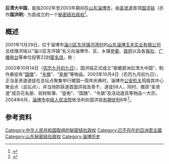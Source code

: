 {{Infobox Former Country
|native_name            = {{lang|zh|后清大中国}}
|conventional_long_name = 
|common_name            = 
|
|continent              = 亚洲
|region                 = 东亚
|country                = 中华人民共和国
|era                    = 
|status                 = Unrecognized State
|status_text            = [[秘密结社政权|秘密结社政权]]
|empire                 = 
|government_type        = [[政教合一|政教合一]]<br>[[神权政治|神权政治]]<br>[[君主专制|君主专制]]
|
|life_span              = 
|
|year_start             = 2002年
|year_end               = 2003年
|
|year_exile_start       = 
|year_exile_end         = 
|
|event_start            = 
|date_start             = 10月14日
|event_end              = 
|date_end               = 10月4日
|
|event1                 = 
|date_event1            = 
|event2                 = 
|date_event2            = 
|event3                 = 
|date_event3            = 
|event4                 = 
|date_event4            = 
|
|event_pre              = 
|date_pre               = 
|event_post             = 
|date_post              = 
|
|p1                     = 中华人民共和国
|flag_p1                = Flag of the People's Republic of China.svg
|
|s1                     = 中华人民共和国
|flag_s1                = Flag of the People's Republic of China.svg
|
|image_flag             = Flag of None.svg
|flag                   = 
|flag_type              = 国旗
|
|image_coat             = Coats of arms of None.svg
|symbol                 = 
|symbol_type            = 国徽
|symbol_type_article    = 
|
|image_map              = 
|image_map_size         = 
|image_map_caption      = 
|
|capital                = 根據地：{{CHN}}[[山东省|山东省]][[淄博市|淄博市]][[淄川区|淄川区]][[东坪镇_(淄博市)|东坪镇]]
|capital_exile          = 
|latd =  |latm =  |latNS =  |longd =  |longm =  |longEW = 
|largest_city           = 
|
|national_motto         = 
|national_anthem        = 
|common_languages       = [[汉语|汉语]]
|demonym                = 
|religion               = [[圣贤道|圣贤道]]
|philosophy             = 
|currency               = [[人民币|人民币（CNY／RMB）]]
|currency_code          = CNY／RMB
|
|title_leader           = 国家最高领导人
|leader1                = [[皇帝|皇帝]] [[国洪铭|国洪铭]]
|year_leader1           = 2002年10月14日－2003年10月4日
|leader2                = 
|year_leader2           = 
|leader3                = 
|year_leader3           = 
|leader4                = 
|year_leader4           = 
|
|title_representative   = 国家元首
|representative1        = [[皇帝|皇帝]] [[国洪铭|国洪铭]]
|year_representative1   = 2002年10月14日－2003年10月4日
|representative2        = 
|year_representative2   = 
|representative3        = 
|year_representative3   = 
|representative4        = 
|year_representative4   = 
|
|title_deputy           = 政府首脑
|deputy1                = 
|year_deputy1           = 
|deputy2                = 
|year_deputy2           = 
|deputy3                = 
|year_deputy3           = 
|deputy4                = 
|year_deputy4           = 
|
|legislature            = 
|house1                 = 
|house2                 = 
|
|stat_year1             = 
|stat_area1             = 
|stat_pop1              = 
|stat_year2             = 
|stat_area2             = 
|stat_pop2              = 
|stat_year3             = 
|stat_area3             = 
|stat_pop3              = 
|stat_year4             = 
|stat_area4             = 
|stat_pop4              = 
|stat_year5             = 
|stat_area5             = 
|stat_pop5              = 
|footnotes              = 
|
|utc_offset             = +8
|cctld                  = 
|calling_code           = 
|today                  = {{CHN}}
}}

'''后清大中国'''，是指2002年至2003年期间在[[山东|山东]][[淄博市|淄博市]]，由[[圣贤道|圣贤道]]首领[[国洪铭|国洪铭]]（亦作'''国洪明'''）为首成立的一个[[秘密结社政权|秘密结社政权]]<ref>{{cite web| language =zh-hans| publisher =中国济公网>济公休闲>史海钩沉| title =新中国成立后曾经登基的“皇帝”| url =http://www.tt1890.com/lishi/5287.htm| author =来源：来自网络；作者：不详| date =2008年8月8日| accessdate =2008年8月8日| deadurl =yes| archiveurl =https://web.archive.org/web/20150411020638/http://www.tt1890.com/lishi/5287.htm| archivedate =2015年4月11日}}</ref>。

== 概述 ==
2001年11月29日，位于淄博市[[淄川区|淄川区]][[东坪镇_(淄博市)|东坪镇]][[河湾村|河湾村]]的[[山东淄博玉丰实业有限公司|山东淄博玉丰实业有限公司]]总经理洪铭以“淄川区东坪镇”名义向淄博市、区、乡镇[[党委|党委]]、[[政府|政府]]以及各[[报社|报社]]、[[广播电台|广播电台]]等单位投寄22封[[匿名信|匿名信]]，称：

{{Cquote|淄博圣贤道重建10年时间，现发展道徒2.1万人，拥有现金100万元，8月份经上帝同意，进行公开营业，在世纪之交， 皇帝下令，再招1万人……}}

2002年10月14日（[[农历九月初九日|农历九月初九日]]），国洪铭正式成立“南蟾部洲后清大中国”，制作悬挂有“[[国旗|国旗]]”、“[[令旗|令旗]]”、“[[皇袍|皇袍]]”等物品。2003年10月4日（农历九月初九日），正当圣贤道道徒在总坛点聚集举行建国一周年庆典时，淄博市[[公安机关|公安机关]]捣毁其中心聚会点（总坛点），并当场抓获道首国洪铭及骨干、道徒58人，同时，缴获“圣贤道”成员花名册、敛财账簿、“皇袍”、“国旗”、“令旗”及活动道具等物品一大宗。2004年6月，[[淄博市中级人民法院|淄博市中级人民法院]]依法判处国洪铭[[有期徒刑|有期徒刑]]6年<ref>{{cite web | language = zh-hans | publisher = 山东省情网·山东省省情数据库>二轮山东省志>公安志（1986－2005年）>第二篇 惩治犯罪>第二章 严打整治 | title = 第八节 取缔反动会道门 | url = http://www.sdsqw.cn/bin/mse.exe?seachword=&K=g0&A=18&rec=32&run=13 | author = 来源：山东省情网·山东省省情数据库 | date = 2008年8月8日 | accessdate = 2008年8月8日 | archive-url = https://web.archive.org/web/20150402104012/http://www.sdsqw.cn/bin/mse.exe?seachword=&K=g0&A=18&rec=32&run=13 | archive-date = 2015年4月2日 | dead-url = yes }}</ref>。

== 参考资料 ==
{{Reflist}}

[[Category:中华人民共和国取缔的秘密结社政权|Category:中华人民共和国取缔的秘密结社政权]]
[[Category:已不存在的亞洲君主國|Category:已不存在的亞洲君主國]]
[[Category:山东秘密结社政权|Category:山东秘密结社政权]]
[[Category:淄博历史|Category:淄博历史]]
